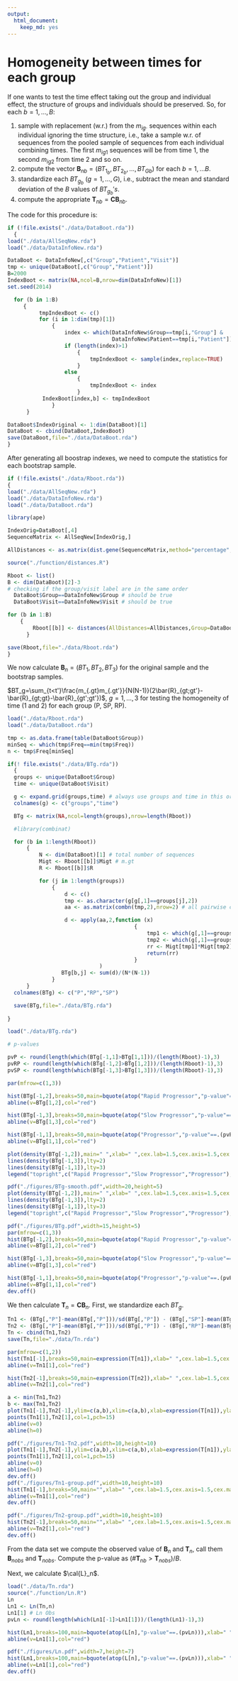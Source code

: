 ```yaml
---
output:
  html_document:
    keep_md: yes
---
```



Homogeneity between times for each group
========================================================


If one wants to test the time effect taking out the group and individual effect, the structure of groups and individuals should be preserved. So, for each $b=1,\ldots,B$: 

 1. sample with replacement (w.r.) from the $m_{ig\cdot}$ sequences within each individual ignoring the time structure, i.e., take a sample w.r. of sequences from the pooled sample of sequences from each individual combining times. The first $m_{ig1}$ sequences will be from time 1, the second $m_{ig2}$ from time 2 and so on.
2. compute the vector $\mathbf{B}_{nb} = (BT_{1_b}, BT_{2_b}, \ldots , BT_{Gb})$ for each $b=1, \ldots B$.
3. standardize each $BT_{g_b}$ ($g=1, \ldots , G$), i.e., subtract the mean and standard deviation of the $B$ values of $BT_{g_b}'s$. 
4. compute the appropriate $\mathbf{T}_{nb}=\mathbf{C}\mathbf{B}_{nb}$.

The code for this procedure is:

```r
if (!file.exists("./data/DataBoot.rda"))
  {
load("./data/AllSeqNew.rda")
load("./data/DataInfoNew.rda")

DataBoot <- DataInfoNew[,c("Group","Patient","Visit")]
tmp <- unique(DataBoot[,c("Group","Patient")])
B=2000
IndexBoot <- matrix(NA,ncol=B,nrow=dim(DataInfoNew)[1])
set.seed(2014)

  for (b in 1:B)
     {
          tmpIndexBoot <- c()
          for (i in 1:dim(tmp)[1])
              {
                  index <- which(DataInfoNew$Group==tmp[i,"Group"] &
                                 DataInfoNew$Patient==tmp[i,"Patient"])
                  if (length(index)>1)
                      {
                          tmpIndexBoot <- sample(index,replace=TRUE)
                      }
                  else
                      {
                          tmpIndexBoot <- index
                      }
           IndexBoot[index,b] <- tmpIndexBoot
              }
      }

DataBoot$IndexOriginal <- 1:dim(DataBoot)[1]
DataBoot <- cbind(DataBoot,IndexBoot)
save(DataBoot,file="./data/DataBoot.rda")
}
```

After generating all boostrap indexes, we need to compute the statistics for each bootstrap sample.

```r
if (!file.exists("./data/Rboot.rda"))
{
load("./data/AllSeqNew.rda")
load("./data/DataInfoNew.rda")
load("./data/DataBoot.rda")

library(ape)

IndexOrig=DataBoot[,4]
SequenceMatrix <- AllSeqNew[IndexOrig,]

AllDistances <- as.matrix(dist.gene(SequenceMatrix,method="percentage",pairwise.deletion=TRUE))

source("./function/distances.R")

Rboot <- list()
B <- dim(DataBoot)[2]-3
# checking if the group/visit label are in the same order
  DataBoot$Group==DataInfoNew$Group # should be true
  DataBoot$Visit==DataInfoNew$Visit # should be true

for (b in 1:B)
    {
        Rboot[[b]] <- distances(AllDistances=AllDistances,Group=DataBoot$Group,Time=DataBoot$Visit,Index=DataBoot[,b+3])
      }

save(Rboot,file="./data/Rboot.rda")
}
```

We now calculate $\mathbf{B}_n=(BT_1,BT_2,BT_3)$ for the original sample and the bootstrap samples.

$BT_g=\sum_{t<t'}\frac{m_{.gt}m_{.gt'}}{N(N-1)}(2\bar{R}_{gt;gt'}-\bar{R}_{gt;gt}-\bar{R}_{gt';gt'})$, $g=1,\ldots, 3$ for testing the homogeneity of time (1 and 2) for each group (P, SP, RP).

```r
load("./data/Rboot.rda")
load("./data/DataBoot.rda")

tmp <- as.data.frame(table(DataBoot$Group))
minSeq <- which(tmp$Freq==min(tmp$Freq))
n <- tmp$Freq[minSeq]

```

```r
if(! file.exists("./data/BTg.rda"))
  {
  groups <- unique(DataBoot$Group)
  time <- unique(DataBoot$Visit)

  g <- expand.grid(groups,time) # always use groups and time in this order (keep same order as used in distances.R
  colnames(g) <- c("groups","time")

  BTg <- matrix(NA,ncol=length(groups),nrow=length(Rboot))

  #library(combinat)

  for (b in 1:length(Rboot))
      {
          N <- dim(DataBoot)[1] # total number of sequences
          Migt <- Rboot[[b]]$Migt # m.gt
          R <- Rboot[[b]]$R

          for (j in 1:length(groups))
              {
                  d <- c()
                  tmp <- as.character(g[g[,1]==groups[j],2])
                  aa <- as.matrix(combn(tmp,2),nrow=2) # all pairwise combination of the groups

                  d <- apply(aa,2,function (x)
                                        {
                                            tmp1 <- which(g[,1]==groups[j] & g[,2]==x[1])
                                            tmp2 <- which(g[,1]==groups[j] & g[,2]==x[2])
                                            rr <- Migt[tmp1]*Migt[tmp2]*(2*R[tmp1,tmp2]-R[tmp1,tmp1]-R[tmp2,tmp2])
                                            return(rr)
                                        }
                             )
                 BTg[b,j] <- sum(d)/(N*(N-1))
              }
      }
  colnames(BTg) <- c("P","RP","SP")

  save(BTg,file="./data/BTg.rda")
  
}
```


```r
load("./data/BTg.rda")

# p-values

pvP <- round(length(which(BTg[-1,1]>BTg[1,1]))/(length(Rboot)-1),3)
pvRP <- round(length(which(BTg[-1,2]>BTg[1,2]))/(length(Rboot)-1),3)
pvSP <- round(length(which(BTg[-1,3]>BTg[1,3]))/(length(Rboot)-1),3)
```

```r
par(mfrow=c(1,3))

hist(BTg[-1,2],breaks=50,main=bquote(atop("Rapid Progressor","p-value"==.(pvRP))),xlab=" ",ylim=c(0,170),cex.lab=1.5,cex.axis=1.5,cex.main=1.5)
abline(v=BTg[1,2],col="red")

hist(BTg[-1,3],breaks=50,main=bquote(atop("Slow Progressor","p-value"==.(pvSP))),xlab=" ",ylim=c(0,170),cex.lab=1.5,cex.axis=1.5,cex.main=1.5)
abline(v=BTg[1,3],col="red")

hist(BTg[-1,1],breaks=50,main=bquote(atop("Progressor","p-value"==.(pvP))),xlim=c(min(BTg[,1]),max(BTg[,1])),xlab=" ",ylim=c(0,170),cex.lab=1.5,cex.axis=1.5,cex.main=1.5)
abline(v=BTg[1,1],col="red")

```


```r
plot(density(BTg[-1,2]),main=" ",xlab=" ",cex.lab=1.5,cex.axis=1.5,cex.main=1.5,xlim=c(-0.00001,0.00065))
lines(density(BTg[-1,3]),lty=2)
lines(density(BTg[-1,1]),lty=3)
legend("topright",c("Rapid Progressor","Slow Progressor","Progressor"),lty=1:3)
```


```r
pdf("./figures/BTg-smooth.pdf",width=20,height=5)
plot(density(BTg[-1,2]),main=" ",xlab=" ",cex.lab=1.5,cex.axis=1.5,cex.main=1.5,xlim=c(-0.00004,0.0007))
lines(density(BTg[-1,3]),lty=2)
lines(density(BTg[-1,1]),lty=3)
legend("topright",c("Rapid Progressor","Slow Progressor","Progressor"),lty=1:3)
```


```r
pdf("./figures/BTg.pdf",width=15,height=5)
par(mfrow=c(1,3))
hist(BTg[-1,2],breaks=50,main=bquote(atop("Rapid Progressor","p-value"==.(pvRP))),xlab=" ",ylim=c(0,170),cex.lab=1.5,cex.axis=1.5,cex.main=1.5)
abline(v=BTg[1,2],col="red")

hist(BTg[-1,3],breaks=50,main=bquote(atop("Slow Progressor","p-value"==.(pvSP))),xlab=" ",ylim=c(0,170),cex.lab=1.5,cex.axis=1.5,cex.main=1.5)
abline(v=BTg[1,3],col="red")

hist(BTg[-1,1],breaks=50,main=bquote(atop("Progressor","p-value"==.(pvP))),xlim=c(min(BTg[,1]),max(BTg[,1])),xlab=" ",ylim=c(0,170),cex.lab=1.5,cex.axis=1.5,cex.main=1.5)
abline(v=BTg[1,1],col="red")
dev.off()
```

We then calculate $\mathbf{T}_n=\mathbf{C}\mathbf{B}_n$. First, we standardize each $BT_g$.


```r
Tn1 <- (BTg[,"P"]-mean(BTg[,"P"]))/sd(BTg[,"P"]) - (BTg[,"SP"]-mean(BTg[,"SP"]))/sd(BTg[,"SP"]) 
Tn2 <- (BTg[,"P"]-mean(BTg[,"P"]))/sd(BTg[,"P"]) - (BTg[,"RP"]-mean(BTg[,"RP"]))/sd(BTg[,"RP"])
Tn <- cbind(Tn1,Tn2)
save(Tn,file="./data/Tn.rda")
```

```r
par(mfrow=c(1,2))
hist(Tn1[-1],breaks=50,main=expression(T[n1]),xlab=" ",cex.lab=1.5,cex.axis=1.5,cex.main=1.5)
abline(v=Tn1[1],col="red")

hist(Tn2[-1],breaks=50,main=expression(T[n2]),xlab=" ",cex.lab=1.5,cex.axis=1.5,cex.main=1.5)
abline(v=Tn2[1],col="red")
```

```r
a <- min(Tn1,Tn2)
b <- max(Tn1,Tn2)
plot(Tn1[-1],Tn2[-1],ylim=c(a,b),xlim=c(a,b),xlab=expression(T[n1]),ylab=expression(T[n2]),cex.lab=1.2,cex.axis=1,cex.main=1.2)
points(Tn1[1],Tn2[1],col=1,pch=15)
abline(v=0)
abline(h=0)
```

```r
pdf("./figures/Tn1-Tn2.pdf",width=10,height=10)
plot(Tn1[-1],Tn2[-1],ylim=c(a,b),xlim=c(a,b),xlab=expression(T[n1]),ylab=expression(T[n2]),cex.lab=1.2,cex.axis=1,cex.main=1.2)
points(Tn1[1],Tn2[1],col=1,pch=15)
abline(v=0)
abline(h=0)
dev.off()
pdf("./figures/Tn1-group.pdf",width=10,height=10)
hist(Tn1[-1],breaks=50,main="",xlab=" ",cex.lab=1.5,cex.axis=1.5,cex.main=1.5)
abline(v=Tn1[1],col="red")
dev.off()

pdf("./figures/Tn2-group.pdf",width=10,height=10)
hist(Tn2[-1],breaks=50,main="",xlab=" ",cex.lab=1.5,cex.axis=1.5,cex.main=1.5)
abline(v=Tn2[1],col="red")
dev.off()

```

From the data set we compute the observed value of $\mathbf{B}_n$ and $\mathbf{T}_n$, call them $\mathbf{B}_{n obs}$ and $\mathbf{T}_{n obs}$. Compute the p-value as $(\#\mathbf{T}_{nb} >\mathbf{T}_{n obs})/B$. 
  
Next, we calculate $\cal{L}_n$.
```r
load("./data/Tn.rda")
source("./function/Ln.R")
Ln
Ln1 <- Ln(Tn,n)  
Ln1[1] # Ln Obs
pvLn <- round(length(which(Ln1[-1]>Ln1[1]))/(length(Ln1)-1),3)
```

```r
hist(Ln1,breaks=100,main=bquote(atop(L[n],"p-value"==.(pvLn))),xlab=" ",cex.lab=1.5,cex.axis=1.5,cex.main=1.5,prob=TRUE)
abline(v=Ln1[1],col="red")
```

```r
pdf("./figures/Ln.pdf",width=7,height=7)
hist(Ln1,breaks=100,main=bquote(atop(L[n],"p-value"==.(pvLn))),xlab=" ",cex.lab=1.5,cex.axis=1.5,cex.main=1.5,prob=TRUE)
abline(v=Ln1[1],col="red")
dev.off()
```

